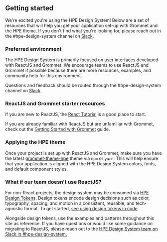## Getting started

We're excited you're using the HPE Design System! Below are a set of resources that will help you get your application set-up with Grommet and the HPE theme. If you don't find what you're looking for, please reach out in the #hpe-design-system channel on [Slack](https://grommet.slack.com).

### Preferred environment

The HPE Design System is primarily focused on user interfaces developed with ReactJS and Grommet. We encourage teams to use ReactJS and Grommet if possible because there are more resources, examples, and community help for this environment.

Questions and feedback should be routed through the #hpe-design-system channel on [Slack](https://grommet.slack.com).

### ReactJS and Grommet starter resources

If you are new to ReactJS, the [React Tutorial](https://reactjs.org/tutorial/tutorial.html) is a good place to start.

If you are already familiar with ReactJS but are unfamiliar with Grommet, check out the [Getting Started with Grommet](https://v2.grommet.io/starter) guide.

### Applying the HPE theme

Once your project is set up with ReactJS and Grommet, make sure you have the latest [grommet-theme-hpe](https://github.com/grommet/grommet-theme-hpe) theme via `npm` or `yarn`. This will help ensure that your application is aligned with the HPE Design System colors, fonts, and default component styles.

### What if our team doesn't use ReactJS?

For non-React projects, the design system may be consumed via [HPE Design Tokens](/design-tokens). Design tokens encode design decisions such as color, typography, spacing, and motion in a consistent, reusable, and tech-agnostic format. To get started, [see using design tokens in code](/design-tokens/using-design-tokens-in-code).

Alongside design tokens, use the examples and patterns throughout this site as reference. If you have questions or would like some guidance on migrating to ReactJS, please reach out to the [HPE Design System team on Slack in #hpe-design-system.](https://hpe.enterprise.slack.com/archives/C04LMJWQT)
